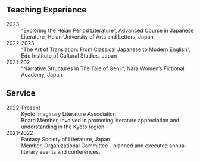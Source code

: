 ## Teaching Experience
2023-
: "Exploring the Heian Period Literature", Advanced Course in Japanese Literature, Heian University of Arts and Letters, Japan

2022-2023
: "The Art of Translation: From Classical Japanese to Modern English", Edo Institute of Cultural Studies, Japan

2021-202
: "Narrative Structures in The Tale of Genji", Nara Women's Fictional Academy, Japan

## Service
2022-Present
: Kyoto Imaginary Literature Association
: Board Member, involved in promoting literature appreciation and understanding in the Kyoto region.

2021-2022
: Fantasy Society of Literature, Japan
: Member, Organizational Committee - planned and executed annual literary events and conferences.
